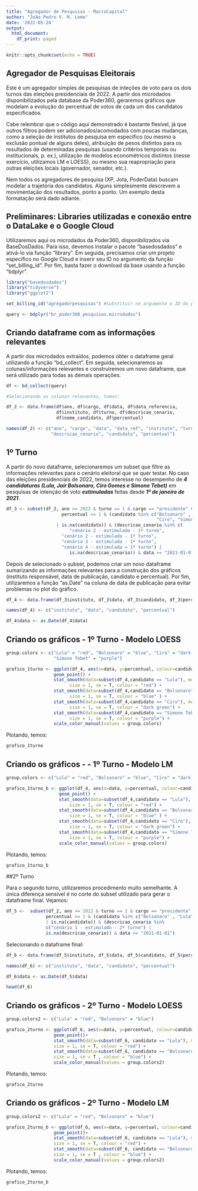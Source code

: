 ---
title: "Agregador de Pesquisas - MacroCapital"
author: "João Pedro V. M. Leme"
date: '2022-05-24'
output:
  html_document:
    df_print: paged
---

```{r setup, include=FALSE}
knitr::opts_chunk$set(echo = TRUE)
```

## Agregador de Pesquisas Eleitorais

Este é um agregador simples de pesquisas de inteções de voto para os dois turnos das eleições presidenciais de 2022. A partir dos microdados disponibilizados pela database da Poder360, geraremos gráficos que modelam a evolução do percentual de votos de cada um dos candidatos especificados.

Cabe relembrar que o código aqui demonstrado é bastante flexível, já que outros filtros podem ser adicionados/acomodados com poucas mudanças, como a seleção de institutos de pesquisa em específico (ou mesmo a exclusão pontual de alguns deles), atribuição de pesos distintos para os resultados de determinadas pesquisas (usando critérios temporais ou institucionais, p. ex.), utilização de modelos econométricos distintos (nesse exercício, utilizamos LM e LOESS), ou mesmo sua reapropriação para outras eleições locais (governador, senador, etc.).

Nem todos os agregadores de pesquisa (XP, Jota, PoderData) buscam modelar a trajetória dos candidatos. Alguns simplesmente descrevem a movimentação dos resultados, ponto a ponto. Um exemplo desta formatação será dado adiante.

## Preliminares: Libraries utilizadas e conexão entre o DataLake e o Google Cloud

Utilizaremos aqui os microdados da Poder360, disponibilizados via BaseDosDados. Para isso, devemos instalar o pacote "basedosdados" e ativá-lo via função "library". Em seguida, precisamos criar um projeto específico no Google Cloud e inserir seu ID no argumento da função "set_billing_id". Por fim, basta fazer o download da base usando a função "bdplyr".

```{r libraries e conexão}
library("basedosdados")
library("tidyverse")
library("ggplot2")

set_billing_id("agregadorpesquisas") #Substituir no argumento o ID do projeto no GoogleCloud

query <- bdplyr("br_poder360_pesquisas.microdados")
```

## Criando dataframe com as informações relevantes

A partir dos microdados extraídos, podemos obter o dataframe geral utilizando a função "bd_collect". Em seguida, selecionaremos as colunas/informações relevantes e construiremos um novo dataframe, que será utilizado para todas as demais operações. 

```{r dataframe geral}
df <- bd_collect(query)

#Selecionando as colunas relevantes, temos:

df_2 <- data.frame(df$ano, df$cargo, df$data, df$data_referencia,
                   df$instituto, df$turno, df$descricao_cenario,
                   df$nome_candidato, df$percentual)

names(df_2) <- c("ano", "cargo", "data", "data_ref", "instituto", "turno",
                 "descricao_cenario", "candidato", "percentual")

```

## 1º Turno

A partir do novo dataframe, selecionaremos um subset que filtre as informações relevantes para o cenário eleitoral que se quer testar. No caso das eleições presidenciais de 2022, temos interesse no desempenho de ***4 candidaturas (Lula, Jair Bolsonaro, Ciro Gomes e Simone Tebet)*** em pesquisas de intenção de voto ***estimuladas*** feitas desde ***1º de janeiro de 2021***.

```{r subset 1º turno}
df_3 <- subset(df_2, ano >= 2022 & turno == 1 & cargo == "presidente" & 
                     percentual >= 1 & (candidato %in% c("Bolsonaro" , "Lula",
                                                         "Ciro", "Simone Tebet")
                   | is.na(candidato)) & (descricao_cenario %in% c(
                        "cenário 2 - estimulado - 1º turno", 
                     "cenário 2 - estimulada - 1º turno",
                     "cenário 3 - estimulada - 1º turno",
                     "cenário 4 - estimulada = 1º turno") | 
                        is.na(descricao_cenario)) & data >= "2021-01-01")
```

Depois de selecionado o subset, podemos criar um novo dataframe sumarizando as informações relevantes para a construção dos gráficos (instituto responsável, data de publicação, candidato e percentual). Por fim, utilizaremos a função "as.Date" na coluna de data de publicação para evitar problemas no plot do gráfico.

```{r dataframe final 1º turno}
df_4 <- data.frame(df_3$instituto, df_3$data, df_3$candidato, df_3$percentual)

names(df_4) <- c("instituto", "data", "candidato", "percentual")

df_4$data <- as.Date(df_4$data)
```

## Criando os gráficos - 1º Turno - Modelo LOESS

```{r código loess 1º turno}
group.colors <- c("Lula" = "red", "Bolsonaro" = "blue", "Ciro" = "dark green",
                  "Simone Tebet" = "purple")

grafico_1turno <- ggplot(df_4, aes(x=data, y=percentual, colour=candidato)) +  
                  geom_point() + 
                  stat_smooth(data=subset(df_4,candidato == "Lula"), method = "loess", 
                        size = 1, se = T, colour = "red") + 
                  stat_smooth(data=subset(df_4,candidato == "Bolsonaro"), method = "loess", 
                        size = 1, se = T, colour = "blue" ) +
                  stat_smooth(data=subset(df_4,candidato == "Ciro"), method = "loess", 
                        size = 1, se = T, colour = "dark green") +
                  stat_smooth(data=subset(df_4,candidato == "Simone Tebet"), method = "loess", 
                        size = 1, se = T, colour = "purple") +
                  scale_color_manual(values = group.colors)
```

Plotando, temos:

```{r loess 1º turno, echo=FALSE}
grafico_1turno
```

## Criando os gráficos - - 1º Turno - Modelo LM

```{r código lm 1º turno}

group.colors <- c("Lula" = "red", "Bolsonaro" = "blue", "Ciro" = "dark green", "Simone Tebet" = "purple")

grafico_1turno_b <- ggplot(df_4, aes(x=data, y=percentual, colour=candidato)) +  
                    geom_point() + 
                    stat_smooth(data=subset(df_4,candidato == "Lula"), method = "lm", 
                        size = 1, se = T, colour = "red") + 
                    stat_smooth(data=subset(df_4,candidato == "Bolsonaro"), method = "lm", 
                        size = 1, se = T, colour = "blue" ) +
                    stat_smooth(data=subset(df_4,candidato == "Ciro"), method = "lm", 
                        size = 1, se = T, colour = "dark green") +
                    stat_smooth(data=subset(df_4,candidato == "Simone Tebet"), method = "lm", 
                        size = 1, se = T, colour = "purple") +
                    scale_color_manual(values = group.colors)
```

Plotando, temos:

```{r lm 1º turno, echo=FALSE}
grafico_1turno_b
```

##2º Turno

Para o segundo turno, utilizaremos procedimento muito semelhante. A única diferença sensível é no corte do subset utilizado para gerar o dataframe final. Vejamos:

```{r novo subset 2º turno}

df_5 <-  subset(df_2, ano >= 2022 & turno == 2 & cargo == "presidente" & 
               percentual >= 1 & (candidato %in% c("Bolsonaro" , "Lula")
               | is.na(candidato)) & (descricao_cenario %in% 
               c("cenário 1 - estimulado - 2º turno") | 
               is.na(descricao_cenario)) & data >= "2021-01-01")
```

Selecionando o dataframe final:

```{r dataframe final 2º turno}
df_6 <- data.frame(df_5$instituto, df_5$data, df_5$candidato, df_5$percentual)

names(df_6) <- c("instituto", "data", "candidato", "percentual")

df_6$data <- as.Date(df_5$data)

head(df_6)
```

## Criando os gráficos - 2º Turno - Modelo LOESS

```{r código loess 2º turno}
group.colors2 <- c("Lula" = "red", "Bolsonaro" = "blue")

grafico_2turno <- ggplot(df_6, aes(x=data, y=percentual, colour=candidato)) +
                  geom_point()+
                  stat_smooth(data=subset(df_6, candidato == "Lula"), method = "loess",
                  size = 1, se = T, colour = "red") +
                  stat_smooth(data=subset(df_6, candidato == "Bolsonaro"), method = "loess",
                  size = 1, se = T , colour = "blue") +
                  scale_color_manual(values = group.colors2)
```

Plotando, temos:

```{r loess 2º turno, echo=FALSE}
grafico_2turno
```

## Criando os gráficos - 2º Turno - Modelo LM

```{r código lm 2º turno}
group.colors2 <- c("Lula" = "red", "Bolsonaro" = "blue")

grafico_2turno_b <- ggplot(df_6, aes(x=data, y=percentual, colour=candidato)) +
                  geom_point()+
                  stat_smooth(data=subset(df_6, candidato == "Lula"), method = "lm",
                  size = 1, se = T, colour = "red") +
                  stat_smooth(data=subset(df_6, candidato == "Bolsonaro"), method = "lm",
                  size = 1, se = T , colour = "blue") +
                  scale_color_manual(values = group.colors2)
```

Plotando, temos:

```{r lm 2º turno, echo=FALSE}
grafico_2turno_b
```
